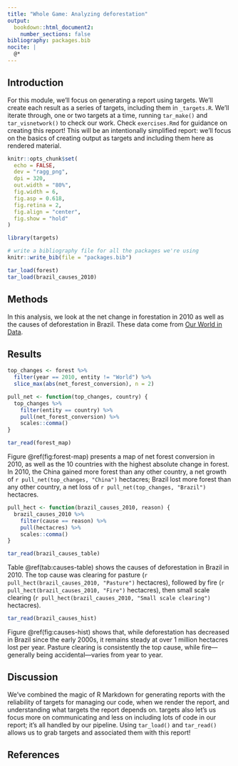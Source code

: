 ```yaml
---
title: "Whole Game: Analyzing deforestation"
output: 
  bookdown::html_document2:
    number_sections: false
bibliography: packages.bib
nocite: |
  @*
---
```


## Introduction

For this module, we'll focus on generating a report using targets.
We'll create each result as a series of targets, including them in `_targets.R`.
We'll iterate through, one or two targets at a time, running `tar_make()` and `tar_visnetwork()` to check our work.
Check `exercises.Rmd` for guidance on creating this report!
This will be an intentionally simplified report: we'll focus on the basics of creating output as targets and including them here as rendered material.

```r
knitr::opts_chunk$set(
  echo = FALSE, 
  dev = "ragg_png",
  dpi = 320, 
  out.width = "80%",
  fig.width = 6,
  fig.asp = 0.618,
  fig.retina = 2,
  fig.align = "center",
  fig.show = "hold"
)

library(targets)

# write a bibliography file for all the packages we're using
knitr::write_bib(file = "packages.bib")

tar_load(forest)
tar_load(brazil_causes_2010)
```

## Methods

In this analysis, we look at the net change in forestation in 2010 as well as the causes of deforestation in Brazil.
These data come from [Our World in Data](https://ourworldindata.org/forests-and-deforestation).

## Results

```r
top_changes <- forest %>% 
  filter(year == 2010, entity != "World") %>% 
  slice_max(abs(net_forest_conversion), n = 2)

pull_net <- function(top_changes, country) {
  top_changes %>% 
    filter(entity == country) %>% 
    pull(net_forest_conversion) %>% 
    scales::comma()
}
```

```r
tar_read(forest_map)
```

Figure \@ref(fig:forest-map) presents a map of net forest conversion in 2010, as well as the 10 countries with the highest absolute change in forest.
In 2010, the China gained more forest than any other country, a net growth of `r pull_net(top_changes, "China")` hectacres; Brazil lost more forest than any other country, a net loss of `r pull_net(top_changes, "Brazil")` hectacres.

```r
pull_hect <- function(brazil_causes_2010, reason) {
  brazil_causes_2010 %>% 
    filter(cause == reason) %>% 
    pull(hectacres) %>% 
    scales::comma()
}

tar_read(brazil_causes_table)
```

Table \@ref(tab:causes-table) shows the causes of deforestation in Brazil in 2010.
The top cause was clearing for pasture (`r pull_hect(brazil_causes_2010, "Pasture")` hectacres), followed by fire (`r pull_hect(brazil_causes_2010, "Fire")` hectacres), then small scale clearing (`r pull_hect(brazil_causes_2010, "Small scale clearing")` hectacres).

```r
tar_read(brazil_causes_hist)
```

Figure \@ref(fig:causes-hist) shows that, while deforestation has decreased in Brazil since the early 2000s, it remains steady at over 1 million hectacres lost per year.
Pasture clearing is consistently the top cause, while fire---generally being accidental---varies from year to year.

## Discussion

We've combined the magic of R Markdown for generating reports with the reliability of targets for managing our code, when we render the report, and understanding what targets the report depends on.
targets also let's us focus more on communicating and less on including lots of code in our report; it's all handled by our pipeline.
Using `tar_load()` and `tar_read()` allows us to grab targets and associated them with this report!

## References
